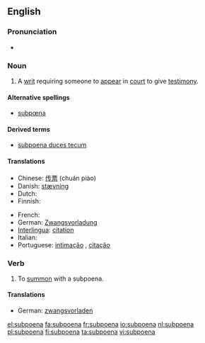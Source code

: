==English==

===Pronunciation===
* {{audio|en-us-subpoena.ogg|Audio (US)}}

===Noun===
{{wikipedia}}
{{en-noun}}

# {{legal}} A [[writ]] requiring someone to [[appear]] in [[court]] to give [[testimony]].

====Alternative spellings====
* [[subpœna]]

====Derived terms====
* [[subpoena duces tecum]]

====Translations====
{{trans-top|writ requiring someone to appear in court to give testimony}}
* Chinese: [[传票]] (chuán piào)
* Danish: [[stævning]] {{f}}
* Dutch: {{t+|nl|dagvaarding|f}}
* Finnish: {{t+|fi|kutsu}}
{{trans-mid}}
* French: {{t+|fr|citation|f}}
* German: [[Zwangsvorladung]] {{f}}
* [[Interlingua]]: [[citation]]
* Italian: {{t-|it|convocazione|f}}
* Portuguese: [[intimação]] {{f}}, [[citação]] {{f}}
{{trans-bottom}}

===Verb===
{{en-verb}}

# To [[summon]] with a subpoena.

====Translations====
{{trans-top|to summon with a subpoena}}
*German: [[zwangsvorladen]]
{{trans-mid}}
{{trans-bottom}}


[[el:subpoena]]
[[fa:subpoena]]
[[fr:subpoena]]
[[io:subpoena]]
[[nl:subpoena]]
[[pl:subpoena]]
[[fi:subpoena]]
[[ta:subpoena]]
[[vi:subpoena]]